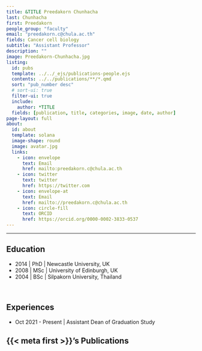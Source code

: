 ```yaml
---
title: &TITLE Preedakorn Chunhacha
last: Chunhacha
first: Preedakorn
people_group: "faculty"
email: "preedakorn.c@chula.ac.th"
fields: Cancer cell biology
subtitle: "Assistant Professor"
description: ""
image: Preedakorn-Chunhacha.jpg
listing:
  id: pubs
  template: ../../_ejs/publications-people.ejs 
  contents: ../../publications/**/*.qmd
  sort: "pub_number desc"
  # sort-ui: true
  filter-ui: true
  include:
    author: *TITLE
  fields: [publication, title, categories, image, date, author]
page-layout: full
about: 
  id: about
  template: solana
  image-shape: round
  image: avatar.jpg
  links:
    - icon: envelope
      text: Email
      href: mailto:preedakorn.c@chula.ac.th
    - icon: twitter
      text: twitter
      href: https://twitter.com
    - icon: envelope-at
      text: Email
      href: mailto://preedakorn.c@chula.ac.th
    - icon: circle-fill
      text: ORCID
      href: https://orcid.org/0000-0002-3833-0537
---
```


<hr>


:::{#about}



## Education

- 2014 | PhD | Newcastle University, UK
- 2008 | MSc | University of Edinburgh, UK
- 2004 | BSc | Silpakorn University, Thailand

<br>

## Experiences

- Oct 2021 - Present | Assistant Dean of Graduation Study

:::

## {{< meta first >}}'s Publications

:::{#pubs}
:::